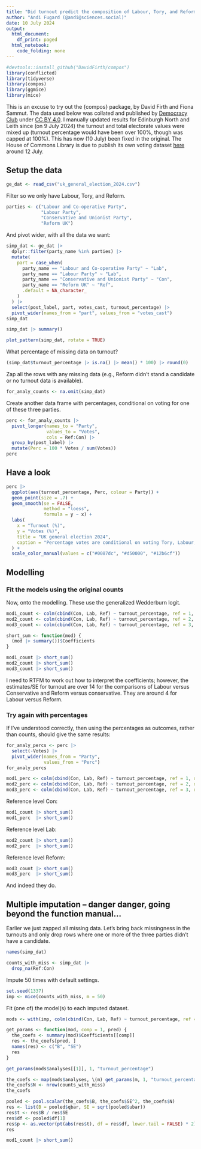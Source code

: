 ```yaml
---
title: "Did turnout predict the composition of Labour, Tory, and Reform votes in the 2024 UK general election?"
author: "Andi Fugard (@andi@sciences.social)"
date: 10 July 2024
output:
  html_document:
    df_print: paged
  html_notebook:
    code_folding: none
---
```


```r
#devtools::install_github("DavidFirth/compos")
library(conflicted)
library(tidyverse)
library(compos)
library(ggmice)
library(mice)
```

This is an excuse to try out the {compos} package, by David Firth and Fiona Sammut. The data used below was collated and published by [Democracy Club](https://candidates.democracyclub.org.uk/data/?election_id=parl.2024-07-04&field_group=results) under [CC BY 4.0](https://creativecommons.org/licenses/by/4.0/). I manually updated results for Edinburgh North and Leith since (on 9 July 2024) the turnout and total electorate values were mixed up (turnout percentage would have been over 100%, though was capped at 100%). This has now (10 July) been fixed in the original. The House of Commons Library is due to publish its own voting dataset [here](https://commonslibrary.parliament.uk/research-briefings/cbp-10009/) around 12 July.


## Setup the data

```r
ge_dat <- read_csv("uk_general_election_2024.csv")
```

Filter so we only have Labour, Tory, and Reform.

```r
parties <- c("Labour and Co-operative Party",
             "Labour Party",
             "Conservative and Unionist Party",
             "Reform UK")
```


And pivot wider, with all the data we want:

```r
simp_dat <- ge_dat |>
  dplyr::filter(party_name %in% parties) |>
  mutate(
    part = case_when(
      party_name == "Labour and Co-operative Party" ~ "Lab",
      party_name == "Labour Party" ~ "Lab",
      party_name == "Conservative and Unionist Party" ~ "Con",
      party_name == "Reform UK" ~ "Ref",     
      .default = NA_character_
    )
  ) |>
  select(post_label, part, votes_cast, turnout_percentage) |>
  pivot_wider(names_from = "part", values_from = "votes_cast")
simp_dat
```


```r
simp_dat |> summary()
```

```r
plot_pattern(simp_dat, rotate = TRUE)
```



What percentage of missing data on turnout?

```r
(simp_dat$turnout_percentage |> is.na() |> mean() * 100) |> round(0)
```


Zap all the rows with any missing data (e.g., Reform didn't stand a candidate or no turnout data is available).

```r
for_analy_counts <- na.omit(simp_dat)
```

Create another data frame with percentages, conditional on voting for one of these three parties.

```r
perc <- for_analy_counts |>
  pivot_longer(names_to = "Party",
               values_to = "Votes",
               cols = Ref:Con) |>
  group_by(post_label) |>
  mutate(Perc = 100 * Votes / sum(Votes))
perc
```

## Have a look

```r
perc |>
  ggplot(aes(turnout_percentage, Perc, colour = Party)) +
  geom_point(size = .7) +
  geom_smooth(se = FALSE,
              method = "loess",
              formula = y ~ x) +
  labs(
    x = "Turnout (%)",
    y = "Votes (%)",
    title = "UK general election 2024",
    caption = "Percentage votes are conditional on voting Tory, Labour, or Reform"
  ) +
  scale_color_manual(values = c("#0087dc", "#d50000", "#12b6cf"))
```



## Modelling

### Fit the models using the original counts

Now, onto the modelling. These use the generalized Wedderburn logit.

```r
mod1_count <- colm(cbind(Con, Lab, Ref) ~ turnout_percentage, ref = 1, data = for_analy_counts)
mod2_count <- colm(cbind(Con, Lab, Ref) ~ turnout_percentage, ref = 2, data = for_analy_counts)
mod3_count <- colm(cbind(Con, Lab, Ref) ~ turnout_percentage, ref = 3, data = for_analy_counts)
```


```r
short_sum <- function(mod) {
  (mod |> summary())$Coefficients
}
```

```r
mod1_count |> short_sum()
mod2_count |> short_sum()
mod3_count |> short_sum()
```

I need to RTFM to work out how to interpret the coefficients; however, the estimates/SE for turnout are over 14 for the comparisons of Labour versus Conservative and Reform versus conservative. They are around 4 for Labour versus Reform.



### Try again with percentages

If I've understood correctly, then using the percentages as outcomes, rather than counts, should give the same results:

```r
for_analy_percs <- perc |>
  select(-Votes) |>
  pivot_wider(names_from = "Party",
              values_from = "Perc")
for_analy_percs
```

```r
mod1_perc <- colm(cbind(Con, Lab, Ref) ~ turnout_percentage, ref = 1, data = for_analy_percs)
mod2_perc <- colm(cbind(Con, Lab, Ref) ~ turnout_percentage, ref = 2, data = for_analy_percs)
mod3_perc <- colm(cbind(Con, Lab, Ref) ~ turnout_percentage, ref = 3, data = for_analy_percs)
```

Reference level Con:

```r
mod1_count |> short_sum()
mod1_perc  |> short_sum()
```

Reference level Lab:

```r
mod2_count |> short_sum()
mod2_perc  |> short_sum()
```

Reference level Reform:

```r
mod3_count |> short_sum()
mod3_perc  |> short_sum()
```

And indeed they do.


## Multiple imputation -- danger danger, going beyond the function manual...

Earlier we just zapped all missing data. Let's bring back missingness in the turnouts and only drop rows where one or more of the three parties didn't have a candidate.


```r
names(simp_dat)
```


```r
counts_with_miss <- simp_dat |>
  drop_na(Ref:Con)
```

Impute 50 times with default settings.

```r
set.seed(1337)
imp <- mice(counts_with_miss, m = 50)
```


Fit (one of) the model(s) to each imputed dataset.

```r
mods <- with(imp, colm(cbind(Con, Lab, Ref) ~ turnout_percentage, ref = 1))
```


```r
get_params <- function(mod, comp = 1, pred) {
  the_coefs <- summary(mod)$Coefficients[[comp]]
  res <- the_coefs[pred, ]
  names(res) <- c("B", "SE")
  res
}
```


```r
get_params(mods$analyses[[1]], 1, "turnout_percentage")
```



```r
the_coefs <- map(mods$analyses, \(m) get_params(m, 1, "turnout_percentage")) |> bind_rows()
the_coefs$N <- nrow(counts_with_miss)
the_coefs
```

```r
pooled <- pool.scalar(the_coefs$B, the_coefs$SE^2, the_coefs$N)
res <- list(B = pooled$qbar, SE = sqrt(pooled$ubar))
res$t <- res$B / res$SE
res$df <- pooled$df[1]
res$p <- as.vector(pt(abs(res$t), df = res$df, lower.tail = FALSE) * 2)
res
```

```r
mod1_count |> short_sum()
```
